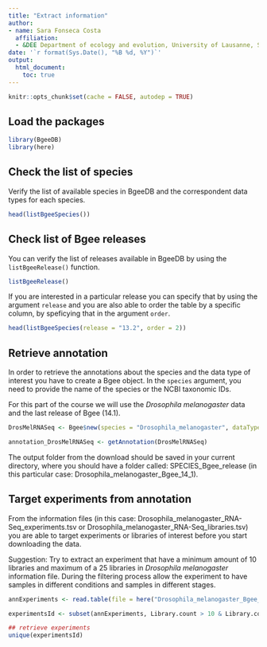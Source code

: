 ```yaml
---
title: "Extract information"
author: 
- name: Sara Fonseca Costa
  affiliation:
  - &DEE Department of ecology and evolution, University of Lausanne, Switzerland
date: '`r format(Sys.Date(), "%B %d, %Y")`'
output:
  html_document:
    toc: true
---
```


```r
knitr::opts_chunk$set(cache = FALSE, autodep = TRUE)
```

## Load the packages

```r
library(BgeeDB)
library(here)
```

## Check the list of species

Verify the list of available species in BgeeDB and the correspondent data types for each species.

```r
head(listBgeeSpecies())
```

## Check list of Bgee releases
 
You can verify the list of releases available in BgeeDB by using the `listBgeeRelease()` function.

```r
listBgeeRelease()
```

If you are interested in a particular release you can specify that by using the argument `release` and you are also able to order the table by a specific column, by speficying that in the argument `order`.

```r
head(listBgeeSpecies(release = "13.2", order = 2))
```

## Retrieve annotation

In order to retrieve the annotations about the species and the data type of interest you have to create a Bgee object. 
In the `species` argument, you need to provide the name of the species or the NCBI taxonomic IDs.

For this part of the course we will use the *Drosophila melanogaster* data and the last release of Bgee (14.1).

```r
DrosMelRNASeq <- Bgee$new(species = "Drosophila_melanogaster", dataType = "rna_seq")
```

```r
annotation_DrosMelRNASeq <- getAnnotation(DrosMelRNASeq)
```

The output folder from the download should be saved in your current directory, where you should have a folder called: SPECIES_Bgee_release (in this particular case: Drosophila_melanogaster_Bgee_14_1).


## Target experiments from annotation

From the information files (in this case: Drosophila_melanogaster_RNA-Seq_experiments.tsv or Drosophila_melanogaster_RNA-Seq_libraries.tsv) you are able to target experiments or libraries of interest before you start downloading the data.

Suggestion: Try to extract an experiment that have a minimum amount of 10 libraries and maximum of a 25 libraries in *Drosophila melanogaster* information file. 
During the filtering process allow the experiment to have samples in different conditions and samples in different stages.


```r
annExperiments <- read.table(file = here("Drosophila_melanogaster_Bgee_14_1","Drosophila_melanogaster_RNA-Seq_experiments.tsv"), header=T, sep="\t")

experimentsId <- subset(annExperiments, Library.count > 10 & Library.count < 25 & Condition.count > 5 & Condition.count < 15 & Organ.stage.count > 5)

## retrieve experiments 
unique(experimentsId)
```


